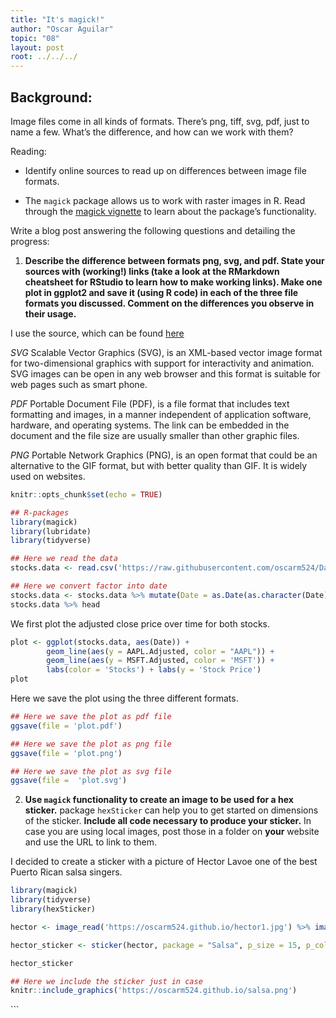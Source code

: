 ```yaml
---
title: "It's magick!"
author: "Oscar Aguilar"
topic: "08"
layout: post
root: ../../../
---
```


## Background:

Image files come in all kinds of formats. There's png, tiff, svg, pdf, just to name a few. What's the difference, and how can we work with them?

Reading: 

  - Identify online sources to read up on differences between image file formats. 

  - The `magick` package allows us to work with raster images in R. Read through the  [magick vignette](https://cran.r-project.org/web/packages/magick/vignettes/intro.html) to learn about the package's functionality.

Write a blog post answering the following questions and detailing the progress: 

1. **Describe the difference between formats png, svg, and pdf. State your sources with (working!) links (take a look at the RMarkdown cheatsheet for RStudio to learn how to make working links). Make one plot in ggplot2 and save it (using R code) in each of the three file formats you discussed. Comment on the differences you observe in their usage.**

I use the source, which can be found [here](https://www.95visual.com/blog/svg-pdf-jpg-png-whats-the-difference)

*SVG*
Scalable Vector Graphics (SVG), is an XML-based vector image format for two-dimensional graphics with support for interactivity and animation. SVG images can be open in any web browser and this format is suitable for web pages such as smart phone.

*PDF*
Portable Document File (PDF), is a file format that includes text formatting and images, in a manner independent of application software, hardware, and operating systems. The link can be embedded in the document and the file size are usually smaller than other graphic files.

*PNG*
Portable Network Graphics (PNG), is an open format that could be an alternative to the GIF format, but with  better quality than GIF. It is widely used on websites.

```r
knitr::opts_chunk$set(echo = TRUE)

## R-packages
library(magick)
library(lubridate)
library(tidyverse)
```

```r
## Here we read the data
stocks.data <- read.csv('https://raw.githubusercontent.com/oscarm524/DataSets/master/stock_data.csv')

## Here we convert factor into date
stocks.data <- stocks.data %>% mutate(Date = as.Date(as.character(Date)))
stocks.data %>% head
```

We first plot the adjusted close price over time for both stocks. 

```r
plot <- ggplot(stocks.data, aes(Date)) + 
        geom_line(aes(y = AAPL.Adjusted, color = "AAPL")) +    
        geom_line(aes(y = MSFT.Adjusted, color = 'MSFT')) + 
        labs(color = 'Stocks') + labs(y = 'Stock Price')
plot        
```

Here we save the plot using the three different formats.

```r
## Here we save the plot as pdf file
ggsave(file = 'plot.pdf')

## Here we save the plot as png file
ggsave(file = 'plot.png')

## Here we save the plot as svg file
ggsave(file =  'plot.svg')
```


2. **Use `magick` functionality to create an image to be used for a hex sticker.**  package `hexSticker` can help you to get started on dimensions of the sticker. **Include all code necessary to produce your sticker.** In case you are using local images, post those in a folder on **your** website and use the URL to link to them.

I decided to create a sticker with a picture of Hector Lavoe one of the best Puerto Rican salsa singers.

```r
library(magick)
library(tidyverse)
library(hexSticker)

hector <- image_read('https://oscarm524.github.io/hector1.jpg') %>% image_crop(geometry_area(480, 410))

hector_sticker <- sticker(hector, package = "Salsa", p_size = 15, p_color = 'black', p_y = 1.6, s_x = 1, s_y = 0.93, s_width = 1.3, s_height = 1.4, h_fill = "white", h_color = "black")

hector_sticker

## Here we include the sticker just in case
knitr::include_graphics('https://oscarm524.github.io/salsa.png')
```
```

